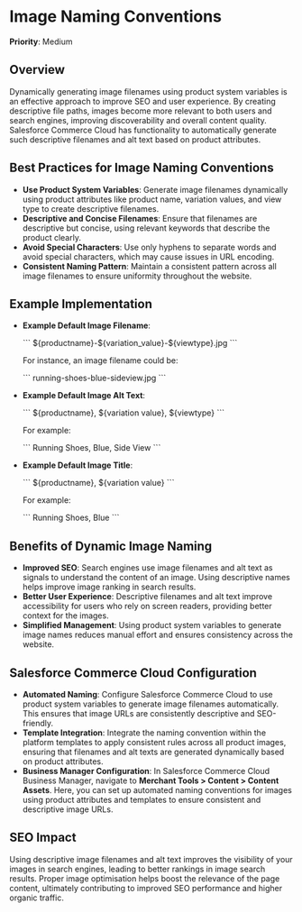 
# Image Naming Conventions

**Priority**: Medium

## Overview

Dynamically generating image filenames using product system variables is an effective approach to improve SEO and user experience. By creating descriptive file paths, images become more relevant to both users and search engines, improving discoverability and overall content quality. Salesforce Commerce Cloud has functionality to automatically generate such descriptive filenames and alt text based on product attributes.

## Best Practices for Image Naming Conventions

- **Use Product System Variables**: Generate image filenames dynamically using product attributes like product name, variation values, and view type to create descriptive filenames.
- **Descriptive and Concise Filenames**: Ensure that filenames are descriptive but concise, using relevant keywords that describe the product clearly.
- **Avoid Special Characters**: Use only hyphens to separate words and avoid special characters, which may cause issues in URL encoding.
- **Consistent Naming Pattern**: Maintain a consistent pattern across all image filenames to ensure uniformity throughout the website.

## Example Implementation

- **Example Default Image Filename**:

  \`\`\`
  \${productname}-\${variation_value}-\${viewtype}.jpg
  \`\`\`

  For instance, an image filename could be:

  \`\`\`
  running-shoes-blue-sideview.jpg
  \`\`\`

- **Example Default Image Alt Text**:

  \`\`\`
  \${productname}, \${variation value}, \${viewtype}
  \`\`\`

  For example:

  \`\`\`
  Running Shoes, Blue, Side View
  \`\`\`

- **Example Default Image Title**:

  \`\`\`
  \${productname}, \${variation value}
  \`\`\`

  For example:

  \`\`\`
  Running Shoes, Blue
  \`\`\`

## Benefits of Dynamic Image Naming

- **Improved SEO**: Search engines use image filenames and alt text as signals to understand the content of an image. Using descriptive names helps improve image ranking in search results.
- **Better User Experience**: Descriptive filenames and alt text improve accessibility for users who rely on screen readers, providing better context for the images.
- **Simplified Management**: Using product system variables to generate image names reduces manual effort and ensures consistency across the website.

## Salesforce Commerce Cloud Configuration

- **Automated Naming**: Configure Salesforce Commerce Cloud to use product system variables to generate image filenames automatically. This ensures that image URLs are consistently descriptive and SEO-friendly.
- **Template Integration**: Integrate the naming convention within the platform templates to apply consistent rules across all product images, ensuring that filenames and alt texts are generated dynamically based on product attributes.
- **Business Manager Configuration**: In Salesforce Commerce Cloud Business Manager, navigate to **Merchant Tools > Content > Content Assets**. Here, you can set up automated naming conventions for images using product attributes and templates to ensure consistent and descriptive image URLs.

## SEO Impact

Using descriptive image filenames and alt text improves the visibility of your images in search engines, leading to better rankings in image search results. Proper image optimisation helps boost the relevance of the page content, ultimately contributing to improved SEO performance and higher organic traffic.
